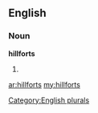 ==English==

===Noun===
'''hillforts'''

# {{plural of|[[hillfort]]}}

[[Category:English plurals]]

[[ar:hillforts]]
[[my:hillforts]]